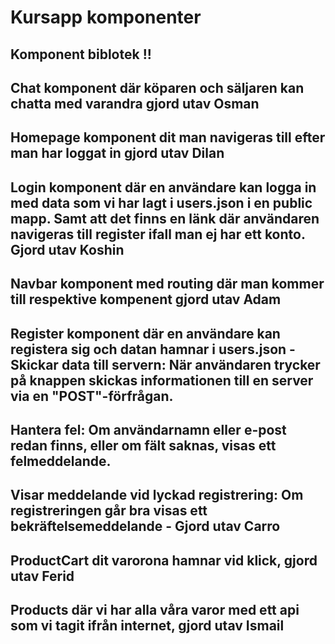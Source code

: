 # Kursapp komponenter

## Komponent biblotek !!

## Chat komponent där köparen och säljaren kan chatta med varandra gjord utav Osman

## Homepage komponent dit man navigeras till efter man har loggat in gjord utav Dilan

## Login komponent där en användare kan logga in med data som vi har lagt i users.json i en public mapp. Samt att det finns en länk där användaren navigeras till register ifall man ej har ett konto. Gjord utav Koshin

## Navbar komponent med routing där man kommer till respektive kompenent gjord utav Adam

## Register komponent där en användare kan registera sig och datan hamnar i users.json - Skickar data till servern: När användaren trycker på knappen skickas informationen till en server via en "POST"-förfrågan.

## Hantera fel: Om användarnamn eller e-post redan finns, eller om fält saknas, visas ett felmeddelande.

## Visar meddelande vid lyckad registrering: Om registreringen går bra visas ett bekräftelsemeddelande - Gjord utav Carro

## ProductCart dit varorona hamnar vid klick, gjord utav Ferid

## Products där vi har alla våra varor med ett api som vi tagit ifrån internet, gjord utav Ismail
